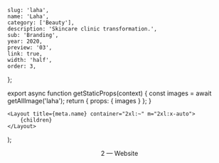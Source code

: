 
	slug: 'laha',
	name: 'Laha',
	category: ['Beauty'],
	description: 'Skincare clinic transformation.',
	sub: 'Branding',
	year: 2020,
	preview: '03',
	link: true,
	width: 'half',
	order: 3,
};

export async function getStaticProps(context) {
	const images = await getAllImage('laha');
	return { props: { images } };
}

	<Layout title={meta.name} container="2xl:~" m="2xl:x-auto">
		{children}
	</Layout>
);

<Header>2 — Website</Header>

<RegularWidth>
	<Image {...props.images['web_01']} />
</RegularWidth>

<RegularWidth>
	<Image {...props.images['web_02']} />
</RegularWidth>

<RegularWidth>
	<Image {...props.images['web_03']} />
</RegularWidth>

